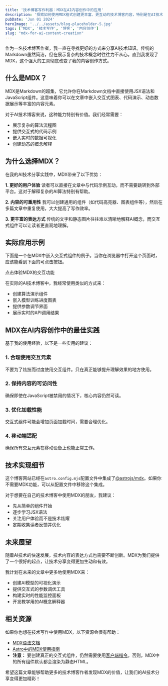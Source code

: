 ```yaml
---
title: '技术博客写作利器：MDX在AI内容创作中的应用'
description: '探索如何使用MDX格式创建更丰富、更互动的技术博客内容，特别是在AI技术分享中的实践应用。'
pubDate: 'Jun 01 2024'
heroImage: '../../assets/blog-placeholder-5.jpg'
tags: ['MDX', '技术写作', '博客', '内容创作']
slug: "mdx-for-ai-content-creation"
---
```


作为一名技术博客作者，我一直在寻找更好的方式来分享AI技术知识。传统的Markdown虽然简洁，但在展示复杂的技术概念时往往力不从心。直到我发现了MDX，这个强大的工具彻底改变了我的内容创作方式。

## 什么是MDX？

MDX是Markdown的超集，它允许你在Markdown文档中直接使用JSX语法和JavaScript组件。这意味着你可以在文章中嵌入交互式图表、代码演示、动态数据展示等丰富的内容元素。

对于AI技术博客来说，这种能力特别有价值。我们经常需要：
- 展示复杂的算法流程图
- 提供交互式的代码示例
- 嵌入实时的数据可视化
- 创建动态的概念解释

## 为什么选择MDX？

在我的AI技术分享实践中，MDX带来了以下优势：

**1. 更好的用户体验**
读者可以直接在文章中与代码示例互动，而不需要跳转到外部平台。这对于解释复杂的AI算法特别有帮助。

**2. 内容的可重用性**
我可以创建通用的组件（如代码高亮器、图表组件等），然后在多篇文章中重复使用，大大提高了写作效率。

**3. 更丰富的表达方式**
传统的文字和静态图片往往难以清晰地解释AI概念，而交互式组件可以让读者更直观地理解。

## 实际应用示例

下面是一个在MDX中嵌入交互式组件的例子。当你在浏览器中打开这个页面时，应该能看到下面的可点击按钮。


<HeaderLink href="#" onclick="alert('这是一个嵌入在MDX中的交互式组件！')">
	点击体验MDX的交互功能
</HeaderLink>

在实际的AI技术博客中，我经常使用类似的方式来：
- 创建算法演示组件
- 嵌入模型训练进度图表
- 提供参数调节界面
- 展示实时的API调用结果

## MDX在AI内容创作中的最佳实践

基于我的使用经验，以下是一些实用的建议：

### 1. 合理使用交互元素
不要为了炫技而过度使用交互组件。只在真正能够提升理解效果的地方使用。

### 2. 保持内容的可访问性
确保即使在JavaScript被禁用的情况下，核心内容仍然可读。

### 3. 优化加载性能
交互式组件可能会增加页面加载时间，需要合理优化。

### 4. 移动端适配
确保所有交互元素在移动设备上也能正常工作。

## 技术实现细节

这个博客网站已经在`astro.config.mjs`配置文件中集成了[@astrojs/mdx](https://docs.astro.build/en/guides/integrations-guide/mdx/)。如果你不需要MDX功能，可以从配置文件中移除这个集成。

对于想要在自己的技术博客中使用MDX的朋友，我建议：
- 先从简单的组件开始
- 逐步学习JSX语法
- 关注用户体验而不是技术炫耀
- 定期收集读者反馈并优化

## 未来展望

随着AI技术的快速发展，技术内容的表达方式也需要不断创新。MDX为我们提供了一个很好的起点，让技术分享变得更加生动和有效。

我计划在未来的文章中更多地使用MDX来：
- 创建AI模型的可视化演示
- 提供交互式的参数调优工具
- 构建实时的性能监控面板
- 开发教学用的AI概念解释器

## 相关资源

如果你也想在技术写作中使用MDX，以下资源会很有帮助：

- [MDX语法文档](https://mdxjs.com/docs/what-is-mdx)
- [Astro中的MDX使用指南](https://docs.astro.build/en/guides/markdown-content/#markdown-and-mdx-pages)
- **注意：** 要创建真正的交互式组件，仍然需要使用[客户端指令](https://docs.astro.build/en/reference/directives-reference/#client-directives)。否则，MDX中的所有组件默认都会渲染为静态HTML。

希望这篇文章能够帮助更多的技术博客作者发现MDX的价值，让我们的AI技术分享变得更加精彩！